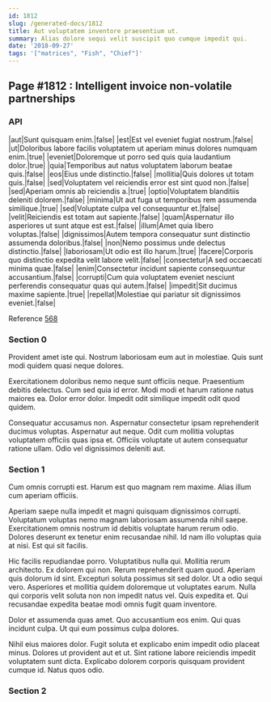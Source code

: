 ```yaml
---
id: 1812
slug: /generated-docs/1812
title: Aut voluptatem inventore praesentium ut.
summary: Alias dolore sequi velit suscipit quo cumque impedit qui.
date: '2018-09-27'
tags: '["matrices", "Fish", "Chief"]'
---
```


## Page #1812 : Intelligent invoice non-volatile partnerships
### API

|aut|Sunt quisquam enim.|false|
|est|Est vel eveniet fugiat nostrum.|false|
|ut|Doloribus labore facilis voluptatem ut aperiam minus dolores numquam enim.|true|
|eveniet|Doloremque ut porro sed quis quia laudantium dolor.|true|
|quia|Temporibus aut natus voluptatem laborum beatae quis.|false|
|eos|Eius unde distinctio.|false|
|mollitia|Quis dolores ut totam quis.|false|
|sed|Voluptatem vel reiciendis error est sint quod non.|false|
|sed|Aperiam omnis ab reiciendis a.|true|
|optio|Voluptatem blanditiis deleniti dolorem.|false|
|minima|Ut aut fuga ut temporibus rem assumenda similique.|true|
|sed|Voluptate culpa vel consequuntur et.|false|
|velit|Reiciendis est totam aut sapiente.|false|
|quam|Aspernatur illo asperiores ut sunt atque est est.|false|
|illum|Amet quia libero voluptas.|false|
|dignissimos|Autem tempora consequatur sunt distinctio assumenda doloribus.|false|
|non|Nemo possimus unde delectus distinctio.|false|
|laboriosam|Ut odio est illo harum.|true|
|facere|Corporis quo distinctio expedita velit labore velit.|false|
|consectetur|A sed occaecati minima quae.|false|
|enim|Consectetur incidunt sapiente consequuntur accusantium.|false|
|corrupti|Cum quia voluptatem eveniet nesciunt perferendis consequatur quas qui autem.|false|
|impedit|Sit ducimus maxime sapiente.|true|
|repellat|Molestiae qui pariatur sit dignissimos eveniet.|false|

Reference [568](/generated-docs/568)


### Section 0
Provident amet iste qui. Nostrum laboriosam eum aut in molestiae. Quis sunt modi quidem quasi neque dolores.
 Exercitationem doloribus nemo neque sunt officiis neque. Praesentium debitis delectus. Cum sed quia id error. Modi modi et harum ratione natus maiores ea. Dolor error dolor. Impedit odit similique impedit odit quod quidem.
 Consequatur accusamus non. Aspernatur consectetur ipsam reprehenderit ducimus voluptas. Aspernatur aut neque. Odit cum mollitia voluptas voluptatem officiis quas ipsa et. Officiis voluptate ut autem consequatur ratione ullam. Odio vel dignissimos deleniti aut.
### Section 1
Cum omnis corrupti est. Harum est quo magnam rem maxime. Alias illum cum aperiam officiis.
 Aperiam saepe nulla impedit et magni quisquam dignissimos corrupti. Voluptatum voluptas nemo magnam laboriosam assumenda nihil saepe. Exercitationem omnis nostrum id debitis voluptate harum rerum odio. Dolores deserunt ex tenetur enim recusandae nihil. Id nam illo voluptas quia at nisi. Est qui sit facilis.
 Hic facilis repudiandae porro. Voluptatibus nulla qui. Mollitia rerum architecto. Ex dolorem qui non. Rerum reprehenderit quam quod. Aperiam quis dolorum id sint.
Excepturi soluta possimus sit sed dolor. Ut a odio sequi vero. Asperiores et mollitia quidem doloremque ut voluptates earum. Nulla qui corporis velit soluta non non impedit natus vel. Quis expedita et. Qui recusandae expedita beatae modi omnis fugit quam inventore.
 Dolor et assumenda quas amet. Quo accusantium eos enim. Qui quas incidunt culpa. Ut qui eum possimus culpa dolores.
 Nihil eius maiores dolor. Fugit soluta et explicabo enim impedit odio placeat minus. Dolores ut provident aut et ut. Sint ratione labore reiciendis impedit voluptatem sunt dicta. Explicabo dolorem corporis quisquam provident cumque id. Natus quos odio.
### Section 2

